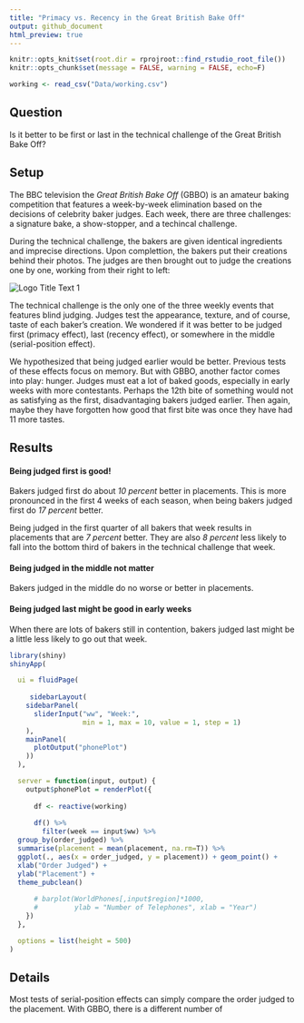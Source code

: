 ```yaml
---
title: "Primacy vs. Recency in the Great British Bake Off"
output: github_document
html_preview: true
---
```


```r

knitr::opts_knit$set(root.dir = rprojroot::find_rstudio_root_file())
knitr::opts_chunk$set(message = FALSE, warning = FALSE, echo=F)

```

``` r
working <- read_csv("Data/working.csv")

```


## Question

Is it better to be first or last in the technical challenge of the Great British Bake Off?

## Setup

The BBC television the *Great British Bake Off* (GBBO) is an amateur baking competition that features a week-by-week elimination based on the decisions of celebrity baker judges. Each week, there are three challenges: a signature bake, a show-stopper, and a techincal challenge.

During the technical challenge, the bakers are given identical ingredients and imprecise directions. Upon complettion, the bakers put their creations behind their photos. The judges are then brought out to judge the creations one by one, working from their right to left:

![](https://i.dailymail.co.uk/i/pix/2016/08/24/21/378DDB3600000578-3757148-image-a-38_1472071296566.jpg "Logo Title Text 1")

The technical challenge is the only one of the three weekly events that features blind judging. Judges test the appearance, texture, and of course, taste of each baker's creation. We wondered if it was better to be judged first (primacy effect), last (recency effect), or somewhere in the middle (serial-position effect). 

We hypothesized that being judged earlier would be better. Previous tests of these effects focus on memory. But with GBBO, another factor comes into play: hunger. Judges must eat a lot of baked goods, especially in early weeks with more contestants. Perhaps the 12th bite of something would not as satisfying as the first, disadvantaging bakers judged earlier. Then again, maybe they have forgotten how good that first bite was once they have had 11 more tastes. 

## Results 

#### Being judged first is good!

Bakers judged first do about *10 percent* better in placements. This is more pronounced in the first 4 weeks of each season, when being bakers judged first do *17 percent* better.

Being judged in the first quarter of all bakers that week results in placements that are *7 percent* better. They are also *8 percent* less likely to fall into the bottom third of bakers in the technical challenge that week. 

#### Being judged in the middle not matter

Bakers judged in the middle do no worse or better in placements.

#### Being judged last might be good in early weeks

When there are lots of bakers still in contention, bakers judged last might be a little less likely to go out that week.


```r
library(shiny)
shinyApp(

  ui = fluidPage(
    
     sidebarLayout(
    sidebarPanel(
      sliderInput("ww", "Week:",
                  min = 1, max = 10, value = 1, step = 1)
    ),
    mainPanel(
      plotOutput("phonePlot")
    ))
  ),

  server = function(input, output) {
    output$phonePlot = renderPlot({
      
      df <- reactive(working)
      
      df() %>% 
        filter(week == input$ww) %>% 
  group_by(order_judged) %>% 
  summarise(placement = mean(placement, na.rm=T)) %>% 
  ggplot(., aes(x = order_judged, y = placement)) + geom_point() +
  xlab("Order Judged") +
  ylab("Placement") + 
  theme_pubclean()
      
      # barplot(WorldPhones[,input$region]*1000,
      #         ylab = "Number of Telephones", xlab = "Year")
    })
  },

  options = list(height = 500)
)
```


## Details 

Most tests of serial-position effects can simply compare the order judged to the placement. With GBBO, there is a different number of 